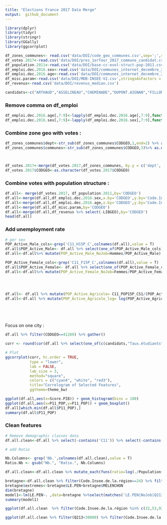 ```yaml
---
title: "Elections France 2017 Data Merge"
output:  github_document
---
```

```r
library(dplyr)
library(tidyr)
library(stringr)
library(GGally)
library(ggcorrplot)
```



```r
df_zones_communes<- read.csv('data/DOI/code_geo_communes.csv',sep=';',stringsAsFactors = 1)
df_votes.2017<-read.csv('data/DOI/pres_1erTour_2017_commune_candidat.csv',stringsAsFactors = F)
df_population.2011<-read.csv('data/DOI/base-cc-evol-struct-pop-2011.csv',stringsAsFactors = F)
df_emploi.dec.2016.sex<-read.csv('data/DOI/communes_internet_decembre_2016_gorf18oa_per_sex.csv',stringsAsFactors = F)
df_emploi.dec.2016.age<-read.csv('data/DOI/communes_internet_decembre_2016_gorf18oa_per_age.csv',stringsAsFactors = F)
df_misc.param<-read.csv('data/DOI/MDB-INSEE-V2.csv',stringsAsFactors = F)
df_revenus<-read.csv('data/DOI/revenus_median.csv')

candidats<-c("ARTHAUD","ASSELINEAU","CHEMINADE","DUPONT.AIGNAN","FILLON","HAMON","LASSALLE","LE.PEN","MACRON","MÉLENCHON","POUTOU")

```

### Remove comma on df_emploi

```r
df_emploi.dec.2016.age[,7:9]<-lapply(df_emploi.dec.2016.age[,7:9],function(x){as.numeric(gsub(",", "", x))})
df_emploi.dec.2016.sex[,7:9]<-lapply(df_emploi.dec.2016.sex[,7:9],function(x){as.numeric(gsub(",", "", x))})

```
### Combine zone geo with votes :

```r
df_zones_communes$dept<-str_sub(df_zones_communes$CODGEO,1,end=2) %>% as.numeric()
df_zones_communes$communes<-str_sub(df_zones_communes$CODGEO,3)%>% as.numeric()



df_votes.2017<-merge(df_votes.2017,df_zones_communes, by.y = c('dept','communes'),by.x = c('Code.du.département','Code.de.la.commune'),all.x = TRUE)
df_votes.2017$CODGEO<-as.character(df_votes.2017$CODGEO)

```
### Combine votes with population structure :
```r
df.all<- merge(df_votes.2017, df_population.2011,by='CODGEO')
df.all<-merge(df.all,df_emploi.dec.2016.sex,x.by='CODGEO',y.by='Code.Insee.de.la.commune')
df.all<-merge(df.all,df_emploi.dec.2016.age,x.by='CODGEO',y.by='Code.Insee.de.la.commune')
df.all<-merge(df.all,df_misc.param,by='CODGEO')
df.all<-merge(df.all,df_revenus %>% select(-LIBGEO),by='CODGEO')
head(df.all)
```
### Add unemployment rate

```r
# per sex
POP_Active_Male_cols<-grep('C11_H15P_C',colnames(df.all),value = T)
df.all$POP_Active_Male<- df.all %>% select(one_of(POP_Active_Male_cols)) %>% rowSums(.)
df.all<-df.all%>% mutate(POP_Active_Male_NoJob=Hommes/POP_Active_Male)

POP_Active_Female_cols<-grep('C11_F15P_C',colnames(df.all),value = T)
df.all$POP_Active_Female<- df.all %>% select(one_of(POP_Active_Female_cols)) %>% rowSums(.)
df.all<-df.all%>% mutate(POP_Active_Female_NoJob=Femmes/POP_Active_Female)




df.all<- df.all %>% mutate(POP_Active_Agricole= C11_POP15P_CS1/(POP_Active_Female+POP_Active_Male))
df.all<-df.all %>% mutate(POP_Active_Agricole_log= log(POP_Active_Agricole+1))






```

Focus on one city :
```r
df.all %>% filter(CODGEO==41269) %>% gather()
```
```r

corr <- round(cor(df.all %>% select(one_of(c(candidats,"Taux.étudiants","POP_Active_Male_NoJob","POP_Active_Female_NoJob")))%>% na.omit()),1)

# Plot
ggcorrplot(corr, hc.order = TRUE, 
           type = "lower", 
           lab = FALSE, 
           lab_size = 3, 
           method="square", 
           colors = c("cyan4", "white", "red3"), 
           title="Correlogram of Selected Features", 
           ggtheme=theme_bw)
```

```r
ggplot(df.all,aes(x=Score.PIB)) + geom_histogram(bins = 100)
ggplot(df.all,aes(x=P11_POP,y=P11_POP)) + geom_boxplot()
df.all[which.min(df.all$P11_POP),]
summary(df.all$P11_POP)

```

### Clean features
```r
# Remove demographic classes data
df.all.clean<-df.all %>% select(-contains('C11')) %>% select(-contains('P11'))

# add Ratio

Nb.Columns<- grep('Nb.',colnames(df.all.clean),value = T)
Ratio.Nb <- gsub("Nb.", "Ratio.", Nb.Columns)

df.all.clean<-df.all.clean %>% mutate_each(funs(ratio=log(./Population+1)),contains('Nb.'))


```

```r
bretagne<-df.all.clean %>% filter(Code.Insee.de.la.région==24) %>% filter(!is.na(Q3_Q1))
bretagne$extremes<-bretagne$LE.PEN+bretagne$MÉLENCHON
dim(bretagne)
model1<-lm(LE.PEN~. ,data=bretagne %>%select(matches('LE.PEN|NoJob|Q213|Q3_Q1|GI13|RD|Score.PIB|_ratio|Population')))
summary(model1)
```

```r
ggplot(df.all.clean  %>% filter(Code.Insee.de.la.région %in% c(32,53,93)) %>% filter(Population>10),aes(x=log(Q3_Q1),y=log(LE.PEN),col=Code.Insee.de.la.région))+geom_jitter(alpha=.3) #+geom_smooth(method = 'lm')
```

```r
ggplot(df.all.clean %>% filter(Q213<30000) %>% filter(Code.Insee.de.la.région==53),aes(x=Q213,y=Q3_Q1,col=LE.PEN))+ geom_jitter(alpha=.3)+scale_color_gradientn(colours = rainbow(5))
```

